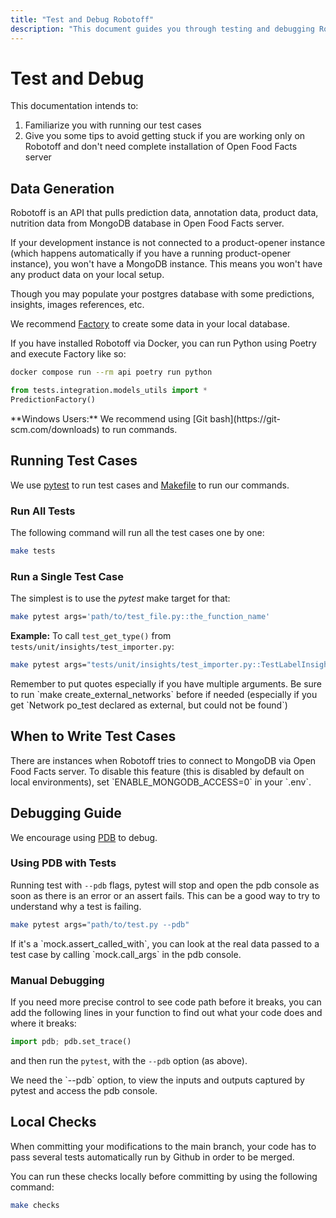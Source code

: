 ```yaml
---
title: "Test and Debug Robotoff"
description: "This document guides you through testing and debugging Robotoff. It covers generating data, running test cases (including single tests), when to write new tests, and debugging techniques using PDB and local checks."
---
```



# Test and Debug

This documentation intends to:
1. Familiarize you with running our test cases
2. Give you some tips to avoid getting stuck if you are working only on Robotoff and don't need complete installation of Open Food Facts server

## Data Generation

Robotoff is an API that pulls prediction data, annotation data, product data, nutrition data from MongoDB database in Open Food Facts server.

<Callout type="info">
If your development instance is not connected to a product-opener instance (which happens automatically if you have a running product-opener instance), you won't have a MongoDB instance. This means you won't have any product data on your local setup.

Though you may populate your postgres database with some predictions, insights, images references, etc.
</Callout>

We recommend [Factory](https://factoryboy.readthedocs.io/en/stable/) to create some data in your local database.

If you have installed Robotoff via Docker, you can run Python using Poetry and execute Factory like so:

```bash title="Generate test data with Factory"
docker compose run --rm api poetry run python
```

```python title="Create test data"
from tests.integration.models_utils import *
PredictionFactory()
```

<Callout type="warn">
**Windows Users:** We recommend using [Git bash](https://git-scm.com/downloads) to run commands.
</Callout>

## Running Test Cases

We use [pytest](https://docs.pytest.org/en/7.1.x/) to run test cases and [Makefile](https://github.com/openfoodfacts/robotoff/blob/main/Makefile) to run our commands.

### Run All Tests

The following command will run all the test cases one by one:

```bash title="Run all tests"
make tests
```

### Run a Single Test Case

The simplest is to use the *pytest* make target for that:

```bash title="Run single test"
make pytest args='path/to/test_file.py::the_function_name'
```

**Example:**
To call `test_get_type()` from `tests/unit/insights/test_importer.py`:

```bash title="Example single test"
make pytest args="tests/unit/insights/test_importer.py::TestLabelInsightImporter::test_get_type"
```

<Callout type="info">
Remember to put quotes especially if you have multiple arguments.
</Callout>

<Callout type="warn">
Be sure to run `make create_external_networks` before if needed (especially if you get `Network po_test declared as external, but could not be found`)
</Callout>

## When to Write Test Cases

<Cards>
  <Card title="New Features" description="Write test cases every time you write a new feature" />
  <Card title="Feature Testing" description="Test existing features to ensure they work correctly" />
  <Card title="Code Understanding" description="Write tests to understand the working of existing functions" />
  <Card title="Bug Prevention" description="Automated testing helps prevent future bugs as we introduce new features or refactor" />
</Cards>

<Callout type="info">
There are instances when Robotoff tries to connect to MongoDB via Open Food Facts server. To disable this feature (this is disabled by default on local environments), set `ENABLE_MONGODB_ACCESS=0` in your `.env`.
</Callout>

## Debugging Guide

We encourage using [PDB](https://docs.python.org/3/library/pdb.html) to debug.

### Using PDB with Tests

Running test with `--pdb` flags, pytest will stop and open the pdb console as soon as there is an error or an assert fails. This can be a good way to try to understand why a test is failing.

```bash title="Run tests with PDB"
make pytest args="path/to/test.py --pdb"
```

<Callout type="info">
If it's a `mock.assert_called_with`, you can look at the real data passed to a test case by calling `mock.call_args` in the pdb console.
</Callout>

### Manual Debugging

If you need more precise control to see code path before it breaks, you can add the following lines in your function to find out what your code does and where it breaks:

```python title="Add PDB breakpoint"
import pdb; pdb.set_trace()
```

and then run the `pytest`, with the `--pdb` option (as above).

<Callout type="info">
We need the `--pdb` option, to view the inputs and outputs captured by pytest and access the pdb console.
</Callout>

## Local Checks

When committing your modifications to the main branch, your code has to pass several tests automatically run by Github in order to be merged.

You can run these checks locally before committing by using the following command:

```bash title="Run local checks"
make checks
```